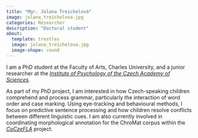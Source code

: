 ```yaml
---
title: "Mgr. Jolana Treichelová"
image: jolana_treichelova.jpg
categories: Researcher
description: "Doctoral student"
about:
  template: trestles
  image: jolana_treichelova.jpg
  image-shape: round
---
```

I am a PhD student at the Faculty of Arts, Charles University, and a junior researcher at the [*Institute of Psychology of the Czech Academy of Sciences*](https://psu.cas.cz/en/).

As part of my PhD project, I am interested in how Czech-speaking children comprehend and process grammar, particularly the interaction of word order and case marking. Using eye-tracking and behavioural methods, I focus on predictive sentence processing and how children resolve conflicts between different linguistic cues. I am also currently involved in coordinating morphological annotation for the ChroMat corpus within the [*CoCzeFLA*](https://coczefla.ff.cuni.cz/) project.
